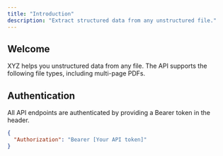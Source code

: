 ```yaml
---
title: "Introduction"
description: "Extract structured data from any unstructured file."
---
```


## Welcome

XYZ helps you unstructured data from any file. The API supports the following file types, including multi-page PDFs.

## Authentication

All API endpoints are authenticated by providing a Bearer token in the header.

```json
{
  "Authorization": "Bearer [Your API token]"
}
```
